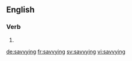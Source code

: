 ==English==

===Verb===
{{head|en|present participle}}

# {{present participle of|savvy|lang=en|nocat=1}}

[[de:savvying]]
[[fr:savvying]]
[[sv:savvying]]
[[vi:savvying]]